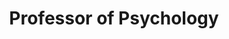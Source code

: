 ---
name: Dr. Tirza Leader
id: tirza-leader
affiliation: GGC
title: Professor of Psychology
email: tleader@ggc.edu
phone: 
website: 
linkedin:
github:
image: ./tleader.jpg
desc: 
projects: []
---